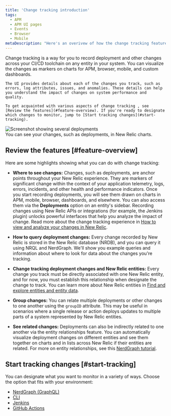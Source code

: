 ```yaml
---
title: 'Change tracking introduction'
tags:
  - APM
  - APM UI pages
  - Events
  - Browser
  - Mobile
metaDescription: "Here's an overivew of how the change tracking feature can help you analyze the effects of recent changes for your users and systems."
---
```





<SideBySide>
  <Side>
    Change tracking is a way for you to record deployment and other changes across your CI/CD toolchain on any entity in your system. You can visualize the changes as markers on charts for APM, browser, mobile, and custom dashboards.

    The UI provides details about each of the changes you track, such as errors, log attributes, issues, and anomalies. These details can help you understand the impact of changes on system performance and quality.

    To get acquainted with various aspects of change tracking , see [Review the features](#feature-overview). If you're ready to designate which changes to monitor, jump to [Start tracking changes](#start-tracking).
  </Side>

  <Side>
    <img
      title="Screenshot showing several deployments"
      alt="Screenshot showing several deployments"
      src={changetrackingIntroDeploymentExample}
    />
    <figcaption>
      You can see your changes, such as deployments, in New Relic charts.
    </figcaption>
  </Side>
</SideBySide>



## Review the features [#feature-overview]

Here are some highlights showing what you can do with change tracking:

* **Where to see changes:** Changes, such as deployments, are anchor points throughout your New Relic experience. They are markers of significant change within the context of your application telemetry, logs, errors, incidents, and other health and performance indicators. Once you start recording deployments, you will see them drawn on charts in APM, mobile, browser, dashboards, and elsewhere. You can also access them via the **Deployments** option on an entity's sidebar. Recording changes using New Relic APIs or integrations (for example, the Jenkins plugin) unlocks powerful interfaces that help you analyze the impact of change. Read more about the change tracking experience in [How to view and analyze your changes in New Relic](/docs/change-tracking/change-tracking-view-analyze).

* **How to query deployment changes:** Every change recorded by New Relic is stored in the New Relic database (NRDB), and you can query it using NRQL and NerdGraph. We'll show you example queries and information about where to look for data about the changes you're tracking.

* **Change tracking deployment changes and New Relic entities:** Every change you track must be directly associated with one New Relic entity, and for now, you must establish this relationship when designate the change to track. You can learn more about New Relic entities in [Find and explore entities and entity data](/docs/new-relic-solutions/new-relic-one/core-concepts/what-entity-new-relic/#find).

* **Group changes:** You can relate multiple deployments or other changes to one another using the `groupID` attribute. This may be useful in scenarios where a single release or action deploys updates to multiple parts of a system represented by New Relic entities.

* **See related changes:** Deployments can also be indirectly related to one another via the entity relationships feature. You can automatically visualize deployment changes on different entities and see them together on charts and in lists across New Relic if their entities are related. For more on entity relationships, see this [NerdGraph tutorial](/docs/apis/nerdgraph/examples/nerdgraph-relationships-api-tutorial/).

## Start tracking changes [#start-tracking]

You can designate what you want to monitor in a variety of ways. Choose the option that fits with your environment:

* [NerdGraph (GraphQL)](/docs/change-tracking/change-tracking-graphql)
* [CLI](/docs/change-tracking/change-tracking-cli)
* [Jenkins](/docs/change-tracking/ci-cd/change-tracking-jenkins)
* [GitHub Actions](/docs/change-tracking/ci-cd/change-tracking-github-actions)